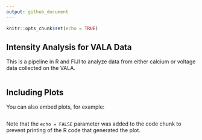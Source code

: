 ```yaml
---
output: github_document
---
```


```r
knitr::opts_chunk$set(echo = TRUE)
```

## Intensity Analysis for VALA Data

This is a pipeline in R and FIJI to analyze data from either calcium or voltage data collected on the VALA.

```{}
```

## Including Plots

You can also embed plots, for example:

```{}
```

Note that the `echo = FALSE` parameter was added to the code chunk to prevent printing of the R code that generated the plot.
